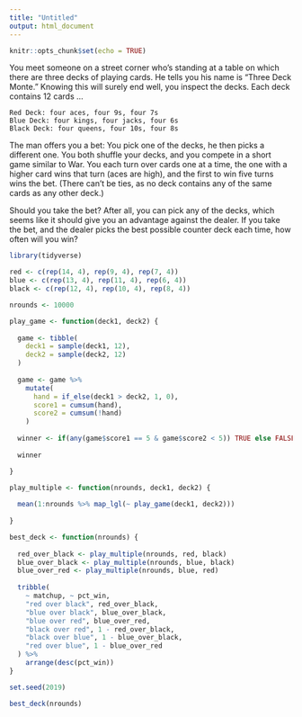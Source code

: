 ---
title: "Untitled"
output: html_document
---

```{r setup, include=FALSE}
knitr::opts_chunk$set(echo = TRUE)
```

You meet someone on a street corner who’s standing at a table on which there are three decks of playing cards. He tells you his name is “Three Deck Monte.” Knowing this will surely end well, you inspect the decks. Each deck contains 12 cards …

    Red Deck: four aces, four 9s, four 7s
    Blue Deck: four kings, four jacks, four 6s
    Black Deck: four queens, four 10s, four 8s

The man offers you a bet: You pick one of the decks, he then picks a different one. You both shuffle your decks, and you compete in a short game similar to War. You each turn over cards one at a time, the one with a higher card wins that turn (aces are high), and the first to win five turns wins the bet. (There can’t be ties, as no deck contains any of the same cards as any other deck.)

Should you take the bet? After all, you can pick any of the decks, which seems like it should give you an advantage against the dealer. If you take the bet, and the dealer picks the best possible counter deck each time, how often will you win?

```{r}

library(tidyverse)

red <- c(rep(14, 4), rep(9, 4), rep(7, 4))
blue <- c(rep(13, 4), rep(11, 4), rep(6, 4))
black <- c(rep(12, 4), rep(10, 4), rep(8, 4))

nrounds <- 10000

play_game <- function(deck1, deck2) {
  
  game <- tibble(
    deck1 = sample(deck1, 12),
    deck2 = sample(deck2, 12)
  )
  
  game <- game %>% 
    mutate(
      hand = if_else(deck1 > deck2, 1, 0),
      score1 = cumsum(hand),
      score2 = cumsum(!hand)
    )
  
  winner <- if(any(game$score1 == 5 & game$score2 < 5)) TRUE else FALSE
  
  winner

}

play_multiple <- function(nrounds, deck1, deck2) {
  
  mean(1:nrounds %>% map_lgl(~ play_game(deck1, deck2)))
  
}

best_deck <- function(nrounds) {
  
  red_over_black <- play_multiple(nrounds, red, black)
  blue_over_black <- play_multiple(nrounds, blue, black)
  blue_over_red <- play_multiple(nrounds, blue, red)
  
  tribble(
    ~ matchup, ~ pct_win,
    "red over black", red_over_black,
    "blue over black", blue_over_black,
    "blue over red", blue_over_red,
    "black over red", 1 - red_over_black,
    "black over blue", 1 - blue_over_black,
    "red over blue", 1 - blue_over_red
  ) %>% 
    arrange(desc(pct_win))
}

set.seed(2019)

best_deck(nrounds)

```

